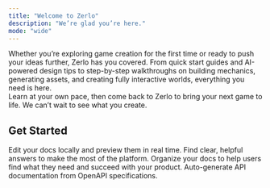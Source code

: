 ```yaml
---
title: "Welcome to Zerlo"
description: "We’re glad you’re here."
mode: "wide"
---
```


Whether you’re exploring game creation for the first time or ready to push your ideas further, Zerlo has you covered. From quick start guides and AI-powered design tips to step-by-step walkthroughs on building mechanics, generating assets, and creating fully interactive worlds, everything you need is here.\
Learn at your own pace, then come back to Zerlo to bring your next game to life. We can’t wait to see what you create.

## **Get Started**

<Columns cols={2}>
  <Card title="Edit locally" icon="pen-to-square" href="/development">
    Edit your docs locally and preview them in real time.
  </Card>
  <Card title="FAQs" icon="question" href="/essentials/settings">
    Find clear, helpful answers to make the most of the platform.
  </Card>
  <Card title="Set up navigation" icon="map" href="/essentials/navigation">
    Organize your docs to help users find what they need and succeed with your product.
  </Card>
  <Card title="API documentation" icon="terminal" href="/api-reference/introduction">
    Auto-generate API documentation from OpenAPI specifications.
  </Card>
</Columns>